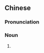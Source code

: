 ==Chinese==
{{zh-forms}}
{{wikipedia|lang=zh}}

===Pronunciation===
{{zh-pron
|m=sànshǒu
|c=saan3 sau2
|cat=n
}}

===Noun===
{{zh-noun}}

# {{zh-alt-name|散打}}